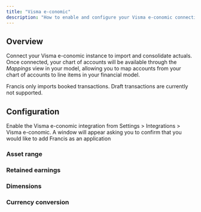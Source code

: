 ```yaml
---
title: "Visma e-conomic"
description: "How to enable and configure your Visma e-conomic connection."
---
```


## Overview

Connect your Visma e-conomic instance to import and consolidate actuals. Once connected, your chart of accounts will be available through the *Mappings* view in your model, allowing you to map accounts from your chart of accounts to line items in your financial model.

<Tip>
  Francis only imports booked transactions. Draft transactions are currently not supported.
</Tip>

## Configuration

Enable the Visma e-conomic integration from Settings > Integrations > Visma e-conomic. A window will appear asking you to confirm that you would like to add Francis as an application&#x20;

### Asset range

### Retained earnings

### Dimensions

### Currency conversion